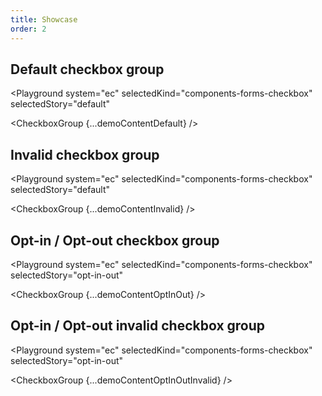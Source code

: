 ```yaml
---
title: Showcase
order: 2
---
```




## Default checkbox group

<Playground
  system="ec"
  selectedKind="components-forms-checkbox"
  selectedStory="default"
>
  <CheckboxGroup {...demoContentDefault} />
</Playground>

## Invalid checkbox group

<Playground
  system="ec"
  selectedKind="components-forms-checkbox"
  selectedStory="default"
>
  <CheckboxGroup {...demoContentInvalid} />
</Playground>

## Opt-in / Opt-out checkbox group

<Playground
  system="ec"
  selectedKind="components-forms-checkbox"
  selectedStory="opt-in-out"
>
  <CheckboxGroup {...demoContentOptInOut} />
</Playground>

## Opt-in / Opt-out invalid checkbox group

<Playground
  system="ec"
  selectedKind="components-forms-checkbox"
  selectedStory="opt-in-out"
>
  <CheckboxGroup {...demoContentOptInOutInvalid} />
</Playground>
